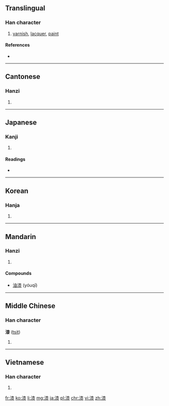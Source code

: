 {{also|柒}}
==Translingual==

===Han character===
{{Han char|rn=85|rad=水|as=11|sn=14|four=3413<sub>2</sub>|canj=水木人水 (EDOE)}}

# [[varnish]], [[lacquer]], [[paint]]

====References====
* {{Han ref|kx=0644.280|dkj=18108|dj=1053.050|hdz=31716.090|uh=6F06|ud=28422|bh=BAA3|bd=47779}}

----

==Cantonese==

===Hanzi===
{{yue-hanzi|jyut=|y=chat1}}

# {{defn|lang=yue|sort=水11}}

----

==Japanese==

===Kanji===
{{ja-kanji|grade=c|rs=水11}}

# {{defn|lang=ja|sort=水11}}

====Readings====
* {{ja-readings|on=[[しつ]] (shitsu)|kun=[[うるし]] (urushi)}}

----

==Korean==

===Hanja===
{{ko-hanja|hangeul=칠|eumhun=|rv=chil|mr=ch'il|y=chil}}

# {{defn|lang=ko|sort=水11}}

----

==Mandarin==

===Hanzi===
{{cmn-hanzi|pin=[[qī]] ([[qi1]])|wg=ch'i<sup>1</sup>}}

# {{defn|lang=cmn|sort=水11}}

====Compounds====
* [[油漆]] (yóuqī)

----

==Middle Chinese==

===Han character===
'''漆''' ([[tsit]])

# {{defn|lang=zhx-mid|sort=水11}}

----

==Vietnamese==

===Han character===
{{vi-hantu|[[tất]]|rs=水11}}

# {{defn|lang=vi|sort=水11}}

[[fr:漆]]
[[ko:漆]]
[[li:漆]]
[[mg:漆]]
[[ja:漆]]
[[pl:漆]]
[[chr:漆]]
[[vi:漆]]
[[zh:漆]]